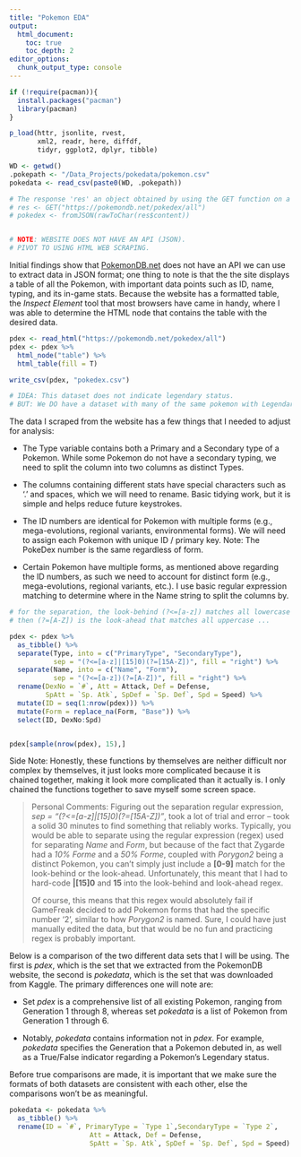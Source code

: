 ```yaml
---
title: "Pokemon EDA"
output: 
  html_document:
    toc: true
    toc_depth: 2
editor_options: 
  chunk_output_type: console
---
```


```r

if (!require(pacman)){
  install.packages("pacman")
  library(pacman)
}

p_load(httr, jsonlite, rvest, 
       xml2, readr, here, diffdf,
       tidyr, ggplot2, dplyr, tibble)

WD <- getwd()
.pokepath <- "/Data_Projects/pokedata/pokemon.csv"
pokedata <- read_csv(paste0(WD, .pokepath))
```

```r

# The response 'res' an object obtained by using the GET function on a link.
# res <- GET("https://pokemondb.net/pokedex/all")
# pokedex <- fromJSON(rawToChar(res$content))


# NOTE: WEBSITE DOES NOT HAVE AN API (JSON).
# PIVOT TO USING HTML WEB SCRAPING.
```

Initial findings show that [PokemonDB.net](https://pokemondb.net/pokedex/all) does not have an API we can use to extract data in JSON format; one thing to note is that the the site displays a table of all the Pokemon, with important data points such as ID, name, typing, and its in-game stats. Because the website has a formatted table, the *Inspect Element* tool that most browsers have came in handy, where I was able to determine the HTML node that contains the table with the desired data.

```r
pdex <- read_html("https://pokemondb.net/pokedex/all")
pdex <- pdex %>% 
  html_node("table") %>% 
  html_table(fill = T)

write_csv(pdex, "pokedex.csv")

# IDEA: This dataset does not indicate legendary status.
# BUT: We DO have a dataset with many of the same pokemon with Legendaries.
```

The data I scraped from the website has a few things that I needed to adjust for analysis:

-   The Type variable contains both a Primary and a Secondary type of a Pokemon. While some Pokemon do not have a secondary typing, we need to split the column into two columns as distinct Types.

-   The columns containing different stats have special characters such as '.' and spaces, which we will need to rename. Basic tidying work, but it is simple and helps reduce future keystrokes.

-   The ID numbers are identical for Pokemon with multiple forms (e.g., mega-evolutions, regional variants, environmental forms). We will need to assign each Pokemon with unique ID / primary key. Note: The PokeDex number is the same regardless of form.

-   Certain Pokemon have multiple forms, as mentioned above regarding the ID numbers, as such we need to account for distinct form (e.g., mega-evolutions, regional variants, etc.). I use basic regular expression matching to determine where in the Name string to split the columns by.

```r

# for the separation, the look-behind (?<=[a-z]) matches all lowercase ...
# then (?=[A-Z]) is the look-ahead that matches all uppercase ...

pdex <- pdex %>% 
  as_tibble() %>% 
  separate(Type, into = c("PrimaryType", "SecondaryType"),
           sep = "(?<=[a-z]|[15]0)(?=[15A-Z])", fill = "right") %>% 
  separate(Name, into = c("Name", "Form"),
           sep = "(?<=[a-z])(?=[A-Z])", fill = "right") %>%
  rename(DexNo = `#`, Att = Attack, Def = Defense, 
         SpAtt = `Sp. Atk`, SpDef = `Sp. Def`, Spd = Speed) %>% 
  mutate(ID = seq(1:nrow(pdex))) %>% 
  mutate(Form = replace_na(Form, "Base")) %>% 
  select(ID, DexNo:Spd) 


pdex[sample(nrow(pdex), 15),]
```

Side Note: Honestly, these functions by themselves are neither difficult nor complex by themselves, it just looks more complicated because it is chained together, making it look more complicated than it actually is. I only chained the functions together to save myself some screen space.

> Personal Comments: Figuring out the separation regular expression, *sep = "(?\<=[a-z]\|[15]0)(?=[15A-Z])"*, took a lot of trial and error -- took a solid 30 minutes to find something that reliably works. Typically, you would be able to separate using the regular expression (regex) used for separating *Name* and *Form*, but because of the fact that Zygarde had a *10% Forme* and a *50% Forme*, coupled with *Porygon2* being a distinct Pokemon, you can't simply just include a **[0-9]** match for the look-behind or the look-ahead. Unfortunately, this meant that I had to hard-code **\|[15]0** and **15** into the look-behind and look-ahead regex.
>
> Of course, this means that this regex would absolutely fail if GameFreak decided to add Pokemon forms that had the specific number '2', similar to how *Porygon2* is named. Sure, I could have just manually edited the data, but that would be no fun and practicing regex is probably important.

Below is a comparison of the two different data sets that I will be using. The first is *pdex*, which is the set that we extracted from the PokemonDB website, the second is *pokedata*, which is the set that was downloaded from Kaggle. The primary differences one will note are:

-   Set *pdex* is a comprehensive list of all existing Pokemon, ranging from Generation 1 through 8, whereas set *pokedata* is a list of Pokemon from Generation 1 through 6.

-   Notably, *pokedata* contains information not in *pdex*. For example, *pokedata* specifies the Generation that a Pokemon debuted in, as well as a True/False indicator regarding a Pokemon's Legendary status.

Before true comparisons are made, it is important that we make sure the formats of both datasets are consistent with each other, else the comparisons won't be as meaningful.

```r

pokedata <- pokedata %>% 
  as_tibble() %>% 
  rename(ID = `#`, PrimaryType = `Type 1`,SecondaryType = `Type 2`, 
                    Att = Attack, Def = Defense, 
                    SpAtt = `Sp. Atk`, SpDef = `Sp. Def`, Spd = Speed)
```
